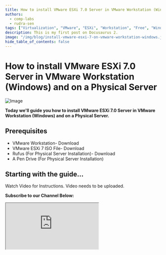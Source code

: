 ```yaml
---
title: How to install VMware ESXi 7.0 Server in VMware Workstation (Windows) and on a Physical Server
authors:
  - comp-labs
  - rudra-sen
tags: ["Virtualization", "VMware", "ESXi", "Workstation", "Free", "Windows"]
description: This is my first post on Docusaurus 2.
image: "/img/blog/install-vmware-esxi-7-on-vmware-workstation-windows.jpg"
hide_table_of_contents: false
---
```


# How to install VMware ESXi 7.0 Server in VMware Workstation (Windows) and on a Physical Server

![Image](/img/blog/install-vmware-esxi-7-on-vmware-workstation-windows.jpg)

**Today we'll guide you how to install VMware ESXi 7.0 Server in VMware Workstation (Windows) and on a Physical Server.**

<!-- truncate -->

## Prerequisites

- VMware Workstation- Download
- VMware ESXi 7 ISO File- Download
- Rufus (For Physical Server Installation)- Download
- A Pen Drive (For Physical Server Installation)

## Starting with the guide...

Watch Video for Instructions.
Video needs to be uploaded.

**Subscribe to our Channel Below:**

<iframe
  src="https://complabs.in/html/subscribe.html"
  title="Subscribe Comp Labs"
  height="150"
></iframe>
